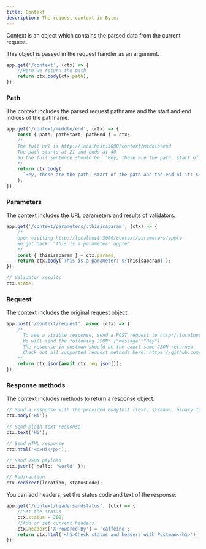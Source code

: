 ```yaml
---
title: Context
description: The request context in Byte.
---
```


Context is an object which contains the parsed data from the current request.

This object is passed in the request handler as an argument.
```ts
app.get('/context', (ctx) => {
    //Here we return the path
    return ctx.body(ctx.path);
});
```

### Path
The context includes the parsed request pathname and the start and end indices of the pathname.
```ts
app.get('/context/middle/end', (ctx) => {
    const { path, pathStart, pathEnd } = ctx;
    /*
    The full url is http://localhost:3000/context/middle/end
    The path starts at 21 and ends at 40
    So the full sentence should be: "Hey, these are the path, start of the path and the end of it: /context/middle/end, 21, 40"
    */
    return ctx.body(
      `Hey, these are the path, start of the path and the end of it: ${path}, ${pathStart}, ${pathEnd}`
    );
});
```

### Parameters
The context includes the URL parameters and results of validators.
```ts
app.get('/context/parameters/:thisisaparam', (ctx) => {
    /*
    Upon visiting http://localhost:3000/context/parameters/apple
    We get back: "This is a parameter: apple"
    */
    const { thisisaparam } = ctx.params;
    return ctx.body(`This is a parameter: ${thisisaparam}`);
});
```

```ts
// Validator results
ctx.state;
```

### Request
The context includes the original request object.
```ts
app.post('/context/request', async (ctx) => {
    /*
      To see a visible response, send a POST request to http://localhost:3000/context/request
      We will send the following JSON: {"message":"Hey"}
      The response in postman should be the exact same JSON returned
      Check out all supported request methods here: https://github.com/bit-js/byte/blob/main/src/core/utils/methods.ts
    */
    return ctx.json(await ctx.req.json());
});
```

### Response methods
The context includes methods to return a response object.

```ts
// Send a response with the provided BodyInit (text, streams, binary format)
ctx.body('Hi');

// Send plain text response
ctx.text('Hi');

// Send HTML response
ctx.html('<p>Hi</p>');

// Send JSON payload
ctx.json({ hello: 'world' }); 

// Redirection
ctx.redirect(location, statusCode); 
```

You can add headers, set the status code and text of the response:
```ts
app.get('/context/headersandstatus', (ctx) => {
    //Set the status
    ctx.status = 200;
    //Add or set current headers
    ctx.headers['X-Powered-By'] = 'caffeine';
    return ctx.html('<h1>Check status and headers with Postman</h1>');
});
```
